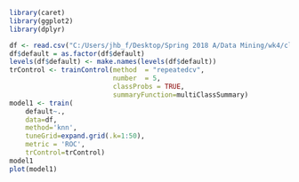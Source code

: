 ```{r}
library(caret)
library(ggplot2)
library(dplyr)

df <- read.csv("C:/Users/jhb_f/Desktop/Spring 2018 A/Data Mining/wk4/clean_default.csv")
df$default = as.factor(df$default)
levels(df$default) <- make.names(levels(df$default))
trControl <- trainControl(method  = "repeatedcv",
                          number  = 5,
                          classProbs = TRUE,
                          summaryFunction=multiClassSummary)
model1 <- train(
    default~., 
    data=df, 
    method='knn',
    tuneGrid=expand.grid(.k=1:50),
    metric = 'ROC',
    trControl=trControl)
model1
plot(model1)
```

